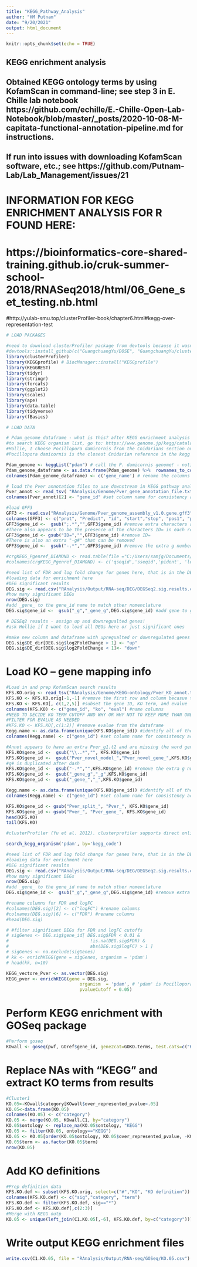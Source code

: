 ```yaml
---
title: "KEGG_Pathway_Analysis"
author: "HM Putnam"
date: "9/20/2021"
output: html_document
---
```


```r
knitr::opts_chunk$set(echo = TRUE)
```

## KEGG enrichment analysis
## Obtained KEGG ontology terms by using KofamScan in command-line; see step 3 in E. Chille lab notebook https://github.com/echille/E.-Chille-Open-Lab-Notebook/blob/master/_posts/2020-10-08-M-capitata-functional-annotation-pipeline.md for instructions. 
## If run into issues with downloading KofamScan software, etc.; see https://github.com/Putnam-Lab/Lab_Management/issues/21

# INFORMATION FOR KEGG ENRICHMENT ANALYSIS FOR R FOUND HERE:
# https://bioinformatics-core-shared-training.github.io/cruk-summer-school-2018/RNASeq2018/html/06_Gene_set_testing.nb.html 
#http://yulab-smu.top/clusterProfiler-book/chapter6.html#kegg-over-representation-test


```r
# LOAD PACKAGES

#need to download clusterProfiler package from devtools because it wasn't compatible with new rstudio version
#devtools::install_github(c("GuangchuangYu/DOSE", "GuangchuangYu/clusterProfiler"))
library(clusterProfiler)
library(KEGGprofile) # BiocManager::install("KEGGprofile")
library(KEGGREST)
library(tidyr)
library(stringr)
library(forcats)
library(ggplot2)
library(scales)
library(ape)
library(data.table)
library(tidyverse)
library(fBasics)
```
```r

# LOAD DATA

# Pdam_genome_dataframe - what is this? after KEGG enrichment analysis this script with unlist genes within enriched pathways and merge IDs to obtain the gene names 
#to search KEGG organism list, go to: https://www.genome.jp/kegg/catalog/org_list.html
#Hollie, I choose Pocillopora damicornis from the Cnidarians section on the genome list, think it is closest we will get
#Pocillopora damicornis is the closest Cnidarian reference in the kegg enrichment database

Pdam_genome <- keggList("pdam") # call the P. damicornis genome! - notice the pdam terms are rownames!
Pdam_genome_dataframe <- as.data.frame(Pdam_genome) %>%  rownames_to_column() # with will allow us to merge 
colnames(Pdam_genome_dataframe) <- c('gene_name') # rename the columns

# load the Pver annotation files to use downstream in KEGG pathway analysis 
Pver_annot <- read_tsv( "RAnalysis/Genome/Pver_gene_annotation_file.txt", col_names = TRUE) #biological annotation information
colnames(Pver_annot)[2] <- "gene_id" #set column name for consistency across files

#load GFF3
GFF3 <- read.csv("RAnalysis/Genome/Pver_genome_assembly_v1.0.gene.gff3", header = FALSE, sep="", skip = 1)
colnames(GFF3) <- c("prot", "Predict", "id", "start","stop", "pos1", "pos2","pos3", "gene_id") #name columns
GFF3$gene_id <-  gsub(";.*","",GFF3$gene_id) #remove extra characters after the first ;
#There also appears to be the presence of the characters ID= in each row
GFF3$gene_id <- gsub("ID=","",GFF3$gene_id) #remove ID=
#There is also an extra "-g#" that can be removed
GFF3$gene_id <-  gsub("-.*","",GFF3$gene_id) #remove the extra g number after the dash

#crgKEGG_Pgenref_DIAMOND <- read.table(file ="C:/Users/samjg/Documents/Github_repositories/Pgenerosa_TagSeq_Metabolomics/TagSeq/HPC_work/Output/crgKEGG_diamond_out.txt", sep = '\t', header = F)
#colnames(crgKEGG_Pgenref_DIAMOND) <- c('qseqid','sseqid','pident', 'length', 'mismatch', 'gapopen', 'qstart', 'qend', 'sstart', 'send', 'evalue', 'bitscore') # change the names of the columns if the best blast hits

```

```r
#need list of FDR and log fold change for genes here, that is in the DESeq2 DEG results list
#loading data for enrichment here
#DEG significant results
DEG.sig <- read.csv("RAnalysis/Output/RNA-seq/DEG/DEGSeq2.sig.results.csv")[,-1]
#how many significant DEGs
nrow(DEG.sig)
#add _gene_ to the gene_id name to match other nomenclature
DEG.sig$gene_id <-  gsub("_g","_gene_g",DEG.sig$gene_id) #add gene to gene_id to match nomenclature 
```

```r
# DESEq2 results - assign up and downregualted genes!
#ask Hollie if I want to load all DEGs here or just significant ones

#make new column and dataframe with upregualted or downregulated genes
DEG.sig$DE_dir[DEG.sig$log2FoldChange > 1] <- "up"
DEG.sig$DE_dir[DEG.sig$log2FoldChange < 1]<- "down"
```


# Load KO -- gene mapping info
```r

#Load in and prep KofamScan search results
KFS.KO.orig <- read_tsv("RAnalysis/Genome/KEGG-ontology/Pver_KO_annot.tsv.gz", col_names = TRUE)
KFS.KO <- KFS.KO.orig[-1,-1] #remove the first row and column becasue they  contain no data
KFS.KO <- KFS.KO[, c(1,2,5)] #subset the gene ID, KO term, and evalue
colnames(KFS.KO) <- c("gene_id", "ko", "eval") #name columns
#NEED TO DECIDE KO TERM CUTOFF AND WHY OR WHY NOT TO KEEP MORE THAN ONE PER GENE
#FILTER FOR EVALUE AS NEEDED
#KFS.KO <- KFS.KO[,c(1:2)] #remove evalue from the dataframe
Kegg.name <- as.data.frame(unique(KFS.KO$gene_id)) #identify all of the unique gene names
colnames(Kegg.name) <- c("gene_id") #set column name for consistency across files

#Annot appears to have an extra Pver_g1.t2 and are missing the word gene
KFS.KO$gene_id <-  gsub("\\..*","", KFS.KO$gene_id)
KFS.KO$gene_id <-  gsub("Pver_novel_model_","Pver_novel_gene_",KFS.KO$gene_id)
#g# is duplicated after dash 
KFS.KO$gene_id <-  gsub("-.*","",KFS.KO$gene_id) #remove the extra g number after the dash
KFS.KO$gene_id <-  gsub("_gene_g","_g",KFS.KO$gene_id)
KFS.KO$gene_id <-  gsub("_gene_","_",KFS.KO$gene_id)

Kegg.name <- as.data.frame(unique(KFS.KO$gene_id)) #identify all of the unique gene names
colnames(Kegg.name) <- c("gene_id") #set column name for consistency across files

KFS.KO$gene_id <- gsub("Pver_split_", "Pver_", KFS.KO$gene_id)
KFS.KO$gene_id <- gsub("Pver_", "Pver_gene_", KFS.KO$gene_id)
head(KFS.KO)
tail(KFS.KO)
```


```r

#clusterProfiler (Yu et al. 2012). clusterprofiler supports direct online access of the current KEGG database, rather than relying on R annotation packages, it also provides some nice visualisation options.

search_kegg_organism('pdam', by='kegg_code')

#need list of FDR and log fold change for genes here, that is in the DESeq2 DEG results list
#loading data for enrichment here
#DEG significant results
DEG.sig <- read.csv("RAnalysis/Output/RNA-seq/DEG/DEGSeq2.sig.results.csv")[,-1]
#how many significant DEGs
nrow(DEG.sig)
#add _gene_ to the gene_id name to match other nomenclature
DEG.sig$gene_id <-  gsub("_g","_gene_g",DEG.sig$gene_id) #remove extra characters

#rename columns for FDR and logFC
#colnames(DEG.sig)[2] <- c("logFC") #rename columns
#colnames(DEG.sig)[6] <- c("FDR") #rename columns
#head(DEG.sig)

# #filter significant DEGs for FDR and logFC cutoffs
# sigGenes <- DEG.sig$gene_id[ DEG.sig$FDR < 0.01 & 
#                               !is.na(DEG.sig$FDR) &
#                               abs(DEG.sig$logFC) > 1 ]
# sigGenes <- na.exclude(sigGenes)
# kk <- enrichKEGG(gene = sigGenes, organism = 'pdam')
# head(kk, n=10)

KEGG_vectore_Pver <- as.vector(DEG.sig)
KEGG_pver <- enrichKEGG(gene = DEG.sig, 
                            organism  = 'pdam', # 'pdam' is Pocillopora damicornis
                            pvalueCutoff = 0.05) 
```


# Perform KEGG enrichment with GOSeq package
```r
#Perform goseq
KOwall <- goseq(pwf, GOref$gene_id, gene2cat=GOKO.terms, test.cats=c("KEGG"), method="Wallenius", use_genes_without_cat=TRUE)

```

# Replace NAs with "KEGG" and extract KO terms from results
```r
#Cluster1
KO.05<-KOwall$category[KOwall$over_represented_pvalue<.05]
KO.05<-data.frame(KO.05)
colnames(KO.05) <- c("category")
KO.05 <- merge(KO.05, KOwall.C1, by="category")
KO.05$ontology <- replace_na(KO.05$ontology, "KEGG")
KO.05 <- filter(KO.05, ontology=="KEGG")
KO.05 <- KO.05[order(KO.05$ontology, KO.05$over_represented_pvalue, -KO.05$numDEInCat),]
KO.05$term <- as.factor(KO.05$term)
nrow(KO.05)

```

# Add KO definitions
```r
#Prep definition data
KFS.KO.def <- subset(KFS.KO.orig, select=c("#","KO", "KO definition"))
colnames(KFS.KO.def) <- c("sig","category", "term")
KFS.KO.def <- filter(KFS.KO.def, sig=="*")
KFS.KO.def <- KFS.KO.def[,c(2:3)]
#Merge with KEGG outp
KO.05 <- unique(left_join(C1.KO.05[,-6], KFS.KO.def, by=c("category")))

```

# Write output KEGG enrichment files
```r
write.csv(C1.KO.05, file = "RAnalysis/Output/RNA-seq/GOSeq/KO.05.csv")

```

